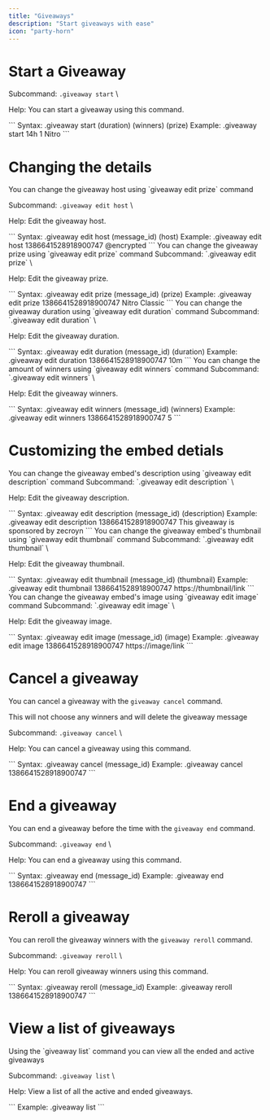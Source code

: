```yaml
---
title: "Giveaways"
description: "Start giveaways with ease"
icon: "party-horn"
---
```


# Start a Giveaway

Subcommand: `.giveaway start` \

Help: You can start a giveaway using this command. 

<Tabs>
  <Tab title="Usage">
    ```
    Syntax: .giveaway start (duration) (winners) (prize)
    Example: .giveaway start 14h 1 Nitro
    ```
  </Tab>
</Tabs>

# Changing the details

<Accordion title="Change the host">
  You can change the giveaway host using `giveaway edit prize` command

  Subcommand: `.giveaway edit host` \
  
  Help: Edit the giveaway host. 

  <Tabs>
    <Tab title="Usage">
      ```
      Syntax: .giveaway edit host (message_id) (host)
      Example: .giveaway edit host 1386641528918900747 @encrypted
      ```
    </Tab>
  </Tabs>
</Accordion>

<Accordion title="Change the prize">
  You can change the giveaway prize using `giveaway edit prize` command
  Subcommand: `.giveaway edit prize` \
  
  Help: Edit the giveaway prize. 

  <Tabs>
    <Tab title="Usage">
      ```
      Syntax: .giveaway edit prize (message_id) (prize)
      Example: .giveaway edit prize 1386641528918900747 Nitro Classic
      ```
    </Tab>
  </Tabs>
</Accordion>

<Accordion title="Change the duration">
  You can change the giveaway duration using `giveaway edit duration` command
  Subcommand: `.giveaway edit duration` \
  
  Help: Edit the giveaway duration. 

  <Tabs>
    <Tab title="Usage">
      ```
      Syntax: .giveaway edit duration (message_id) (duration)
      Example: .giveaway edit duration 1386641528918900747 10m
      ```
    </Tab>
  </Tabs>
</Accordion>

<Accordion title="Change the winner count">
  You can change the amount of winners using `giveaway edit winners` command
  Subcommand: `.giveaway edit winners` \
  
  Help: Edit the giveaway winners. 

  <Tabs>
    <Tab title="Usage">
      ```
      Syntax: .giveaway edit winners (message_id) (winners)
      Example: .giveaway edit winners 1386641528918900747 5
      ```
    </Tab>
  </Tabs>
</Accordion>

# Customizing the embed detials

<Accordion title="Change the description">
  You can change the giveaway embed's description using `giveaway edit description` command
  Subcommand: `.giveaway edit description` \
  
  Help: Edit the giveaway description. 

  <Tabs>
    <Tab title="Usage">
      ```
      Syntax: .giveaway edit description (message_id) (description)
      Example: .giveaway edit description 1386641528918900747 This giveaway is sponsored by zecroyn
      ```
    </Tab>
  </Tabs>
</Accordion>

<Accordion title="Change the thumbnail">
  You can change the giveaway embed's thumbnail using `giveaway edit thumbnail` command
  Subcommand: `.giveaway edit thumbnail` \
  
  Help: Edit the giveaway thumbnail. 

  <Tabs>
    <Tab title="Usage">
      ```
      Syntax: .giveaway edit thumbnail (message_id) (thumbnail)
      Example: .giveaway edit thumbnail 1386641528918900747 https://thumbnail/link
      ```
    </Tab>
  </Tabs>
</Accordion>

<Accordion title="Change the image">
  You can change the giveaway embed's image using `giveaway edit image` command
  Subcommand: `.giveaway edit image` \
  
  Help: Edit the giveaway image. 

  <Tabs>
    <Tab title="Usage">
      ```
      Syntax: .giveaway edit image (message_id) (image)
      Example: .giveaway edit image 1386641528918900747 https://image/link
      ```
    </Tab>
  </Tabs>
</Accordion>

# Cancel a giveaway

You can cancel a giveaway with the `giveaway cancel` command.

<Warning>
  This will not choose any winners and will delete the giveaway message
</Warning>

Subcommand: `.giveaway cancel` \

Help: You can cancel a giveaway using this command. 

<Tabs>
  <Tab title="Usage">
    ```
    Syntax: .giveaway cancel (message_id)
    Example: .giveaway cancel 1386641528918900747
    ```
  </Tab>
</Tabs>

# End a giveaway

You can end a giveaway before the time with the `giveaway end` command.

Subcommand: `.giveaway end` \

Help: You can end a giveaway using this command. 

<Tabs>
  <Tab title="Usage">
    ```
    Syntax: .giveaway end (message_id)
    Example: .giveaway end 1386641528918900747
    ```
  </Tab>
</Tabs>

# Reroll a giveaway

You can reroll the giveaway winners with the `giveaway reroll` command.

Subcommand: `.giveaway reroll` \

Help: You can reroll giveaway winners using this command. 

<Tabs>
  <Tab title="Usage">
    ```
    Syntax: .giveaway reroll (message_id)
    Example: .giveaway reroll 1386641528918900747
    ```
  </Tab>
</Tabs>

# View a list of giveaways

<Info>
  Using the `giveaway list` command you can view all the ended and active giveaways
</Info>

Subcommand: `.giveaway list` \

Help: View a list of all the active and ended giveaways. 

<Tabs>
  <Tab title="Usage">
    ```
    Example: .giveaway list
    ```
  </Tab>
</Tabs>